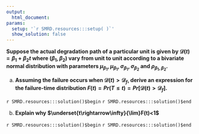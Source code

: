 ```yaml
---
output:
  html_document:
params:
  setup: '`r SMRD.resources:::setup( )`'
  show_solution: false
---
```


__Suppose the actual degradation path of a particular unit is given by $\mathcal{D}(t) = \beta_{1} + \beta_{2}t$ where $(\beta_{1},\beta_{2})$ vary from unit to unit according to a bivariate normal distribution with parameters $\mu_{\beta_{1}},\mu_{\beta_{1}},\sigma_{\beta_{1}},\sigma_{\beta_{2}}$ and $\rho_{\beta_{1},\beta_{2}}$.__

a. __Assuming the failure occurs when $\mathcal{D}(t)>\mathcal{D}_f$, derive an expression for the failure-time distribution $F(t)=Pr(T \le t)=Pr[\mathcal{D}(t) > \mathcal{D}_f]$.__

`r SMRD.resources:::solution()$begin`
`r SMRD.resources:::solution()$end`

b. __Explain why $\underset{t\rightarrow\infty}{\lim}F(t)<1$__

`r SMRD.resources:::solution()$begin`
`r SMRD.resources:::solution()$end`
